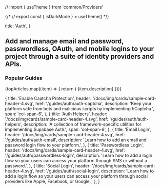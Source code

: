 // import { useTheme } from 'common/Providers'

{/* // export const { isDarkMode } = useTheme() */}

  title: 'Auth',
}

## Add and manage email and password, passwordless, OAuth, and mobile logins to your project through a suite of identity providers and APIs.

### Popular Guides

<div className="grid grid-cols-12 gap-6 not-prose">
  {topArticles.map((item) => {
    return (
      <Link
        href={`/${item.href}`}
        key={item.title}
        passHref
      >
        <a className={item.span ?? 'col-span-4'}>
          <GlassPanel
            title={item.title}
            header="/docs/img/cards/sample-card-header-4.svg"
            span="col-span-6"
            background={false}
            //* isDarkMode={isDarkMode}
          >
            {item.description}
          </GlassPanel>
        </a>
      </Link>
    )})}

</div>

  {
    title: 'Enable Captcha Protection',
    header: '/docs/img/cards/sample-card-header-4.svg',
    href: '/guides/auth/auth-captcha',
    description: 'Keep your platform safe from bots and malicious scripts by implementing hCaptcha.',
    span: 'col-span-6',
  },
  {
    title: 'Auth Helpers',
    header: '/docs/img/cards/sample-card-header-4.svg',
    href: '/guides/auth/auth-helpers',
    description: 'A collection of framework-specific utilities for implementing Supabase Auth.',
    span: 'col-span-6',
  },
  {
    title: 'Email Login',
    header: '/docs/img/cards/sample-card-header-4.svg',
    href: '/guides/auth/auth-email',
    description: 'Learn how to add an email and password login flow to your platform.',
  },
  {
    title: 'Passwordless Login',
    header: '/docs/img/cards/sample-card-header-4.svg',
    href: '/guides/auth/passwordless-login',
    description: 'Learn how to add a login flow so your users can access your platform through SMS or without a password.',
  },
  {
    title: 'Social Login',
    header: '/docs/img/cards/sample-card-header-4.svg',
    href: '/guides/auth/social-login',
    description: 'Learn how to add a login flow so your users can access your platform through social providers like Apple, Facebook, or Google.',
  },
]


